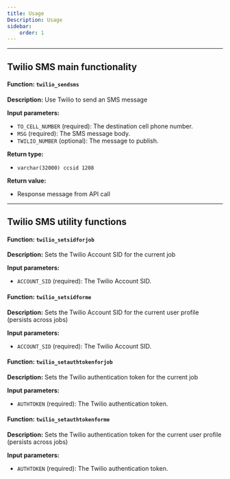 ```yaml
---
title: Usage 
Description: Usage
sidebar:
    order: 1
---
```




----
## Twilio SMS main functionality

#### **Function:** `twilio_sendsms`

**Description:** Use Twilio to send an SMS message

**Input parameters:**
- `TO_CELL_NUMBER` (required): The destination cell phone number.
- `MSG` (required): The SMS message body.
- `TWILIO_NUMBER` (optional): The message to publish.

**Return type:** 
- `varchar(32000) ccsid 1208`

**Return value:**
- Response message from API call
----
## Twilio SMS utility functions

#### **Function:** `twilio_setsidforjob`

**Description:** Sets the Twilio Account SID for the current job

**Input parameters:**
- `ACCOUNT_SID` (required): The Twilio Account SID.
#### **Function:** `twilio_setsidforme`

**Description:** Sets the Twilio Account SID for the current user profile (persists across jobs)

**Input parameters:**
- `ACCOUNT_SID` (required): The Twilio Account SID.
#### **Function:** `twilio_setauthtokenforjob`

**Description:** Sets the Twilio authentication token for the current job

**Input parameters:**
- `AUTHTOKEN` (required): The Twilio authentication token.
#### **Function:** `twilio_setauthtokenforme`

**Description:** Sets the Twilio authentication token for the current user profile (persists across jobs)

**Input parameters:**
- `AUTHTOKEN` (required): The Twilio authentication token.
